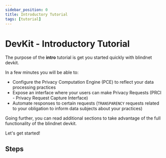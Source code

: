```yaml
---
sidebar_position: 0
title: Introductory Tutorial
tags: [tutorial]
---
```



# DevKit - Introductory Tutorial

The purpose of the **intro** tutorial is get you started quickly with blindnet devkit.

In a few minutes you will be able to:
  - Configure the Privacy Computation Engine (PCE) to reflect your data processing practices
  - Expose an interface where your users can make Privacy Requests (PRCI - Privacy Request Capture Interface)
  - Automate responses to certain requests (`TRANSPARENCY` requests related to your obligation to inform data subjects about your practices)

Going further, you can read additional sections to take advantage of the full functionality of the blindnet devkit.

Let's get started!

## Steps

<DocCardList items={useCurrentSidebarCategory().items} />
